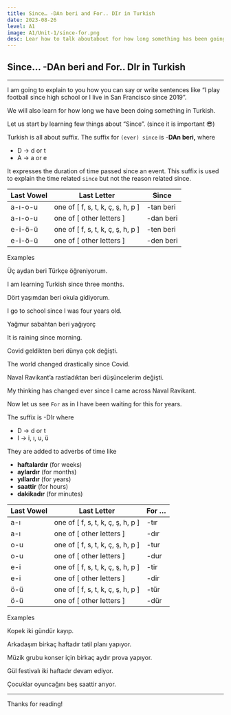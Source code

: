 ```yaml
---
title: Since… -DAn beri and For.. DIr in Turkish  
date: 2023-08-26
level: A1
image: A1/Unit-1/since-for.png 
desc: Lear how to talk aboutabout for how long something has been going on or is going on in Turkish.
---
```


## Since… -DAn beri and For.. DIr in Turkish
---

I am going to explain to you how you can say or write sentences like “I play football since high school or I live in San Francisco since 2019”. 

We will also learn for how long we have been doing something in Turkish. 

Let us start by learning few things about “Since”. (since it is important 😎)

Turkish is all about suffix. The suffix for `(ever) since` is -**DAn beri,** where

- D → d or t
- A → a or e

It expresses the duration of time passed since an event.
This suffix is used to explain the time related `since` but not the reason related since. 

| Last Vowel  | Last Letter | Since |
| --- | --- | --- |
| a-ı-o-u | one of [ f, s, t, k, ç, ş, h, p ] | -tan beri |
| a-ı-o-u | one of [ other letters ] | -dan beri |
| e-i-ö-ü | one of [ f, s, t, k, ç, ş, h, p ] | -ten beri |
| e-i-ö-ü | one of [ other letters ] | -den beri |

Examples

Üç aydan beri Türkçe öğreniyorum.

I am learning Turkish since three months.

Dört yaşımdan beri okula gidiyorum.

I go to school since I was four years old.

Yağmur sabahtan beri yağıyorç

It is raining since morning.

Covid geldikten beri dünya çok değişti.

The world changed drastically since Covid.

Naval Ravikant’a rastladıktan beri düşüncelerim değişti.

My thinking has changed ever since I came across Naval Ravikant.  

Now let us see `For` as in I have been waiting for this for years.

The suffix is -DIr where 

- D → d or t
- I →  i, ı, u, ü

They are added to adverbs of time like

- **haftalardır** (for weeks)
- **aylardır** (for months)
- **yıllardır** (for years)
- **saattir** (for hours)
- **dakikadır** (for minutes)

| Last Vowel | Last Letter | For … |
| --- | --- | --- |
| a-ı | one of [ f, s, t, k, ç, ş, h, p ] | -tır |
| a-ı | one of [ other letters ] | -dır |
| o-u | one of [ f, s, t, k, ç, ş, h, p ] | -tur |
| o-u | one of [ other letters ] | -dur |
| e-i | one of [ f, s, t, k, ç, ş, h, p ] | -tir |
| e-i | one of [ other letters ] | -dir |
| ö-ü | one of [ f, s, t, k, ç, ş, h, p ] | -tür |
| ö-ü | one of [ other letters ] | -dür |

Examples

Kopek iki gündür kayıp.

Arkadaşım birkaç haftadır tatil planı yapıyor.

Müzik grubu konser için birkaç aydır prova yapıyor.

Gül festivalı iki haftadır devam ediyor.

Çocuklar oyuncağını beş saattir arıyor.

---

Thanks for reading!